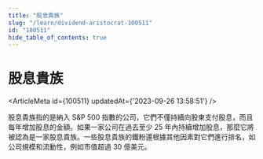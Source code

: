 ```yaml
---
title: "股息貴族"
slug: "/learn/dividend-aristocrat-100511"
id: "100511"
hide_table_of_contents: true
---
```



# 股息貴族

<ArticleMeta id={100511} updatedAt={'2023-09-26 13:58:51'} />
<div className='border-solid border-b border-t-0 my-4 border-[var(--ifm-color-gray-300)]' />

股息貴族指的是納入 S&P 500 指數的公司，它們不僅持續向股東支付股息，而且每年增加股息的金額。如果一家公司在過去至少 25 年內持續增加股息，那麼它將被認為是一家股息貴族。一些股息貴族的鐵粉還根據其他因素對它們進行排名，如公司規模和流動性，例如市值超過 30 億美元。
